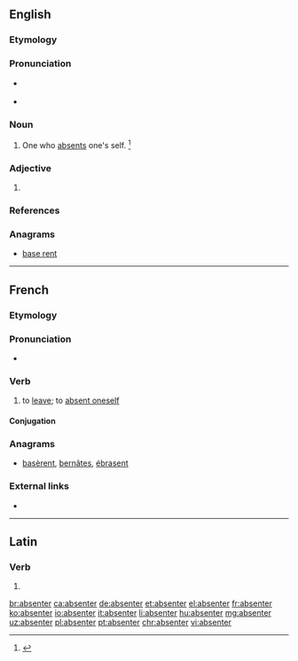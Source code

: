 ==English==

===Etymology===
{{suffix|absent|er|lang=en}}

===Pronunciation===
* {{a|GenAm|noun}} {{IPA|/æbˈsɛn.tɚ/|lang=en}}
* {{a|GenAm|adjective}} {{IPA|/ˈæb.sən.tɚ/|lang=en}}

===Noun===
{{en-noun}}

# One who [[absent]]s one's self. {{defdate|First attested in the late 16<sup>th</sup> century.}}<ref name=SOED>{{R:SOED5|page=8}}</ref>

===Adjective===
{{head|en|adjective comparative form}}

# {{label|en|rare}} {{en-comparative of|absent}}

===References===
<references/>

===Anagrams===
* [[base rent#English|base rent]]

----

==French==

===Etymology===
{{suffix|absent|er|lang=fr}}

===Pronunciation===
* {{audio|Fr-absenter.ogg|Audio|lang=fr}}

===Verb===
{{fr-verb|head=s'absenter}}

# {{label|fr|reflexive}} to [[leave]]; to [[absent#Verb|absent oneself]]

====Conjugation====
{{fr-conj-er|absent|être}}

===Anagrams===
* [[basèrent#French|basèrent]], [[bernâtes#French|bernâtes]], [[ébrasent#French|ébrasent]]

===External links===
* {{R:TLFi}}

----

==Latin==

===Verb===
{{la-verb-form|absenter}}

# {{inflection of|absentō||1|s|pres|pasv|subj|lang=la}}

[[br:absenter]]
[[ca:absenter]]
[[de:absenter]]
[[et:absenter]]
[[el:absenter]]
[[fr:absenter]]
[[ko:absenter]]
[[io:absenter]]
[[it:absenter]]
[[li:absenter]]
[[hu:absenter]]
[[mg:absenter]]
[[uz:absenter]]
[[pl:absenter]]
[[pt:absenter]]
[[chr:absenter]]
[[vi:absenter]]